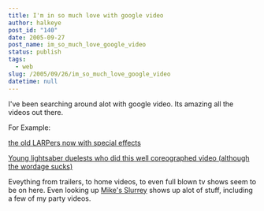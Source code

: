 ```yaml
---
title: I'm in so much love with google video
author: halkeye
post_id: "140"
date: 2005-09-27
post_name: im_so_much_love_google_video
status: publish
tags:
  - web
slug: /2005/09/26/im_so_much_love_google_video
datetime: null
---
```


I've been searching around alot with google video. Its amazing all the videos out there.

For Example:

[the old LARPers now with special effects](https://video.google.com/videoplay?docid=-1775035533657057275&q=lightsaber)  

[Young lightsaber duelests who did this well coreographed video (although the wordage sucks)](https://video.google.com/videoplay?docid=106590075339710943&q=lightsaber)

Eveything from trailers, to home videos, to even full blown tv shows seem to be on here. Even looking up [Mike's Slurrey](https://www.slurrey.com) shows up alot of stuff, including a few of my party videos.

